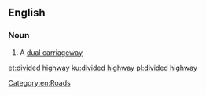 ==English==

===Noun===
{{en-noun|head=[[divided]] [[highway]]}}

# {{label|en|US}} A [[dual carriageway]]

[[Category:en:Roads]]

[[et:divided highway]]
[[ku:divided highway]]
[[pl:divided highway]]